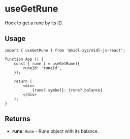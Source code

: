 # useGetRune

Hook to get a rune by its ID.


## Usage

```tsx
import { useGetRune } from '@midl-xyz/midl-js-react';

function App () {
    const { rune } = useGetRune({
        runeId: 'runeId',
    });

    return (
        <div>
            {rune?.symbol}: {rune?.balance}
        </div>
    );
}
```

## Returns

- **rune**: `Rune` - Rune object with its balance.

